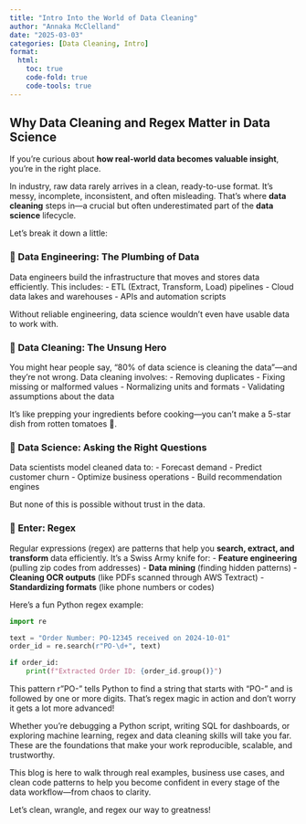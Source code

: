 ```yaml
---
title: "Intro Into the World of Data Cleaning"
author: "Annaka McClelland"
date: "2025-03-03"
categories: [Data Cleaning, Intro]
format:
  html:
    toc: true
    code-fold: true
    code-tools: true
---
```


## Why Data Cleaning and Regex Matter in Data Science

If you're curious about **how real-world data becomes valuable insight**, you're in the right place.

In industry, raw data rarely arrives in a clean, ready-to-use format. It's messy, incomplete, inconsistent, and often misleading. That's where **data cleaning** steps in—a crucial but often underestimated part of the **data science** lifecycle.

Let’s break it down a little:

### 🔧 Data Engineering: The Plumbing of Data
Data engineers build the infrastructure that moves and stores data efficiently. This includes:
- ETL (Extract, Transform, Load) pipelines
- Cloud data lakes and warehouses
- APIs and automation scripts

Without reliable engineering, data science wouldn’t even have usable data to work with.

### 🧹 Data Cleaning: The Unsung Hero
You might hear people say, "80% of data science is cleaning the data"—and they’re not wrong. Data cleaning involves:
- Removing duplicates
- Fixing missing or malformed values
- Normalizing units and formats
- Validating assumptions about the data

It's like prepping your ingredients before cooking—you can’t make a 5-star dish from rotten tomatoes 🍅.

### 🧠 Data Science: Asking the Right Questions
Data scientists model cleaned data to:
- Forecast demand
- Predict customer churn
- Optimize business operations
- Build recommendation engines

But none of this is possible without trust in the data.

### 🧩 Enter: Regex
Regular expressions (regex) are patterns that help you **search, extract, and transform** data efficiently. It’s a Swiss Army knife for:
- **Feature engineering** (pulling zip codes from addresses)
- **Data mining** (finding hidden patterns)
- **Cleaning OCR outputs** (like PDFs scanned through AWS Textract)
- **Standardizing formats** (like phone numbers or codes)

Here’s a fun Python regex example:

```python
import re

text = "Order Number: PO-12345 received on 2024-10-01"
order_id = re.search(r"PO-\d+", text)

if order_id:
    print(f"Extracted Order ID: {order_id.group()}")
```

This pattern r"PO-\d+" tells Python to find a string that starts with "PO-" and is followed by one or more digits. That’s regex magic in action and don't worry it gets a lot more advanced!

Whether you're debugging a Python script, writing SQL for dashboards, or exploring machine learning, regex and data cleaning skills will take you far. These are the foundations that make your work reproducible, scalable, and trustworthy.

This blog is here to walk through real examples, business use cases, and clean code patterns to help you become confident in every stage of the data workflow—from chaos to clarity.

Let’s clean, wrangle, and regex our way to greatness!